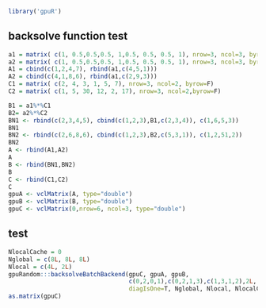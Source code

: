 <!--
%\VignetteEngine{knitr::knitr}
%\VignetteIndexEntry{backsolveBatch}
-->


```r
library('gpuR')
```


## backsolve function test
```r

a1 = matrix( c(1, 0.5,0.5,0.5, 1,0.5, 0.5, 0.5, 1), nrow=3, ncol=3, byrow = TRUE) 
a2 = matrix( c(1, 0.5,0.5,0.5, 1,0.5, 0.5, 0.5, 1), nrow=3, ncol=3, byrow = TRUE) 
A1 = cbind(c(1,2,4,7), rbind(a1,c(4,5,1)))
A2 = cbind(c(4,1,8,6), rbind(a1,c(2,9,3)))
C1 = matrix( c(2, 4, 3, 1, 5, 7), nrow=3, ncol=2, byrow=F) 
C2 = matrix( c(1, 5, 30, 12, 2, 17), nrow=3, ncol=2,byrow=F)  

B1 = a1%*%C1
B2= a2%*%C2
BN1 <- rbind(c(2,3,4,5), cbind(c(1,2,3),B1,c(2,3,4)), c(1,6,5,3))
BN1
BN2 <- rbind(c(2,6,8,6), cbind(c(1,2,3),B2,c(5,3,1)), c(1,2,51,2))
BN2
A <- rbind(A1,A2)
A
B <- rbind(BN1,BN2)
B
C <- rbind(C1,C2)
C
gpuA <- vclMatrix(A, type="double")
gpuB <- vclMatrix(B, type="double")
gpuC <- vclMatrix(0,nrow=6, ncol=3, type="double")
```

## test

```r
NlocalCache = 0
Nglobal = c(8L, 8L, 8L)
Nlocal = c(4L, 2L)
gpuRandom:::backsolveBatchBackend(gpuC, gpuA, gpuB, 
                                  c(0,2,0,1),c(0,2,1,3),c(1,3,1,2),2L,
                                  diagIsOne=T, Nglobal, Nlocal, NlocalCache)
as.matrix(gpuC)

```

